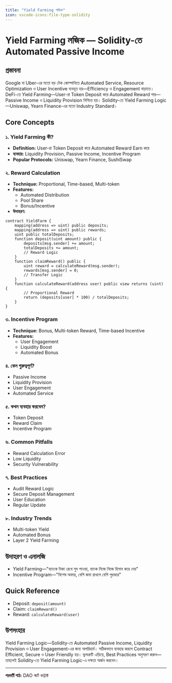 ```yaml
---
title: "Yield Farming লজিক"
icon: vscode-icons:file-type-solidity
---
```


# Yield Farming লজিক — Solidity-তে Automated Passive Income

## প্রস্তাবনা

Google বা Uber-এর মতো বড় টেক কোম্পানিতে Automated Service, Resource Optimization ও User Incentive ব্যবহৃত হয়—Efficiency ও Engagement বাড়াতে। DeFi-তে Yield Farming—User-রা Token Deposit করে Automated Reward পায়—Passive Income ও Liquidity Provision নিশ্চিত হয়। Solidity-তে Yield Farming Logic—Uniswap, Yearn Finance-এর মতো Industry Standard।

## Core Concepts

### ১. Yield Farming কী?
- **Definition:** User-রা Token Deposit করে Automated Reward Earn করে
- **ব্যবহার:** Liquidity Provision, Passive Income, Incentive Program
- **Popular Protocols:** Uniswap, Yearn Finance, SushiSwap

### ২. Reward Calculation
- **Technique:** Proportional, Time-based, Multi-token
- **Features:**
    - Automated Distribution
    - Pool Share
    - Bonus/Incentive
- **উদাহরণ:**
```solidity
contract YieldFarm {
    mapping(address => uint) public deposits;
    mapping(address => uint) public rewards;
    uint public totalDeposits;
    function deposit(uint amount) public {
        deposits[msg.sender] += amount;
        totalDeposits += amount;
        // Reward Logic
    }
    function claimReward() public {
        uint reward = calculateReward(msg.sender);
        rewards[msg.sender] = 0;
        // Transfer Logic
    }
    function calculateReward(address user) public view returns (uint) {
        // Proportional Reward
        return (deposits[user] * 100) / totalDeposits;
    }
}
```

### ৩. Incentive Program
- **Technique:** Bonus, Multi-token Reward, Time-based Incentive
- **Features:**
    - User Engagement
    - Liquidity Boost
    - Automated Bonus

### ৪. কেন গুরুত্বপূর্ণ?
- Passive Income
- Liquidity Provision
- User Engagement
- Automated Service

### ৫. কখন ব্যবহার করবেন?
- Token Deposit
- Reward Claim
- Incentive Program

### ৬. Common Pitfalls
- Reward Calculation Error
- Low Liquidity
- Security Vulnerability

### ৭. Best Practices
- Audit Reward Logic
- Secure Deposit Management
- User Education
- Regular Update

### ৮. Industry Trends
- Multi-token Yield
- Automated Bonus
- Layer 2 Yield Farming

## উদাহরণ ও এনালজি
- Yield Farming—"ব্যাংকে টাকা রেখে সুদ পাওয়া, ব্যাংক নিজে নিজে হিসাব করে দেয়"
- Incentive Program—"বিশেষ অফার, বেশি জমা রাখলে বেশি পুরস্কার"

## Quick Reference
- Deposit: `deposit(amount)`
- Claim: `claimReward()`
- Reward: `calculateReward(user)`

## উপসংহার

Yield Farming Logic—Solidity-তে Automated Passive Income, Liquidity Provision ও User Engagement-এর জন্য অপরিহার্য। সঠিকভাবে ব্যবহার করলে Contract Efficient, Secure ও User Friendly হয়। ভুলত্রুটি এড়িয়ে, Best Practices অনুসরণ করুন—তাহলেই Solidity-তে Yield Farming Logic-এ দক্ষতা অর্জন করবেন।

---

**পরবর্তী পাঠ:** DAO স্মার্ট কন্ট্রাক্ট
